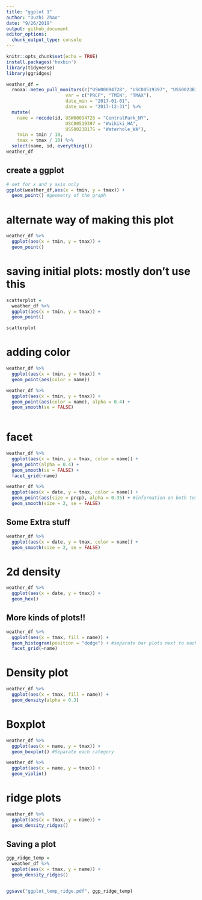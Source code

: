 ```yaml
---
title: "ggplot 1"
author: "Duzhi Zhao"
date: "9/26/2019"
output: github_document
editor_options: 
  chunk_output_type: console
---
```


```r
knitr::opts_chunk$set(echo = TRUE)
install.packages('hexbin')
library(tidyverse)
library(ggridges)
```

```r
weather_df = 
  rnoaa::meteo_pull_monitors(c("USW00094728", "USC00519397", "USS0023B17S"),
                      var = c("PRCP", "TMIN", "TMAX"), 
                      date_min = "2017-01-01",
                      date_max = "2017-12-31") %>%
  mutate(
    name = recode(id, USW00094728 = "CentralPark_NY", 
                      USC00519397 = "Waikiki_HA",
                      USS0023B17S = "Waterhole_WA"),
    tmin = tmin / 10,
    tmax = tmax / 10) %>%
  select(name, id, everything())
weather_df
```
## create a ggplot
```r
# set for x and y axis only
ggplot(weather_df,aes(x = tmin, y = tmax)) + 
  geom_point() #geometry of the graph
```

# alternate way of making this plot
```r
weather_df %>% 
  ggplot(aes(x = tmin, y = tmax)) + 
  geom_point()
```

# saving initial plots: mostly don't use this
```r
scatterplot =
  weather_df %>% 
  ggplot(aes(x = tmin, y = tmax)) + 
  geom_point()

scatterplot
```

# adding color
```r
weather_df %>% 
  ggplot(aes(x = tmin, y = tmax)) + 
  geom_point(aes(color = name))
```

```r
weather_df %>% 
  ggplot(aes(x = tmin, y = tmax)) + 
  geom_point(aes(color = name), alpha = 0.4) +
  geom_smooth(se = FALSE)
  
```

# facet
```r
weather_df %>% 
  ggplot(aes(x = tmin, y = tmax, color = name)) + 
  geom_point(alpha = 0.4) + 
  geom_smooth(se = FALSE) +
  facet_grid(~name)
```


```r
weather_df %>% 
  ggplot(aes(x = date, y = tmax, color = name)) +
  geom_point(aes(size = prcp), alpha = 0.35) + #information on both temperature, date and precipitation
  geom_smooth(size = 2, se = FALSE)
```

## Some Extra stuff
```r
weather_df %>% 
  ggplot(aes(x = date, y = tmax, color = name)) +
  geom_smooth(size = 2, se = FALSE)
```

# 2d density
```r
weather_df %>% 
  ggplot(aes(x = date, y = tmax)) +
  geom_hex()

```

## More kinds of plots!!

```r
weather_df %>% 
  ggplot(aes(x = tmax, fill = name)) +
  geom_histogram(position = "dodge") + #separate bar plots next to each other instead of stacking all up 
  facet_grid(~name)
```

# Density plot
```r
weather_df %>% 
  ggplot(aes(x = tmax, fill = name)) +
  geom_density(alpha = 0.3)

```

# Boxplot
```r
weather_df %>% 
  ggplot(aes(x = name, y = tmax)) +
  geom_boxplot() #Separate each category
```

```r
weather_df %>% 
  ggplot(aes(x = name, y = tmax)) +
  geom_violin()
```

# ridge plots

```r
weather_df %>% 
  ggplot(aes(x = tmax, y = name)) +
  geom_density_ridges()
```

## Saving a plot

```r
ggp_ridge_temp = 
  weather_df %>% 
  ggplot(aes(x = tmax, y = name)) +
  geom_density_ridges()


ggsave("ggplot_temp_ridge.pdf", ggp_ridge_temp)
```
